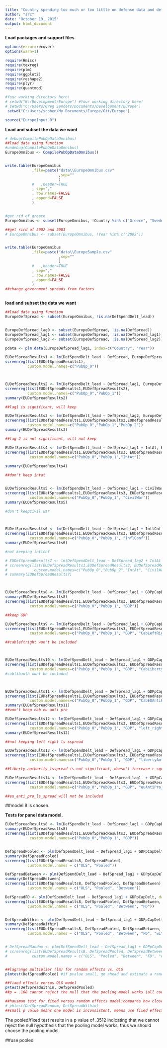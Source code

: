 ```yaml
---
title: "Country spending too much or too little on defense data and defense spending"
author: "src"
date: "October 19, 2015"
output: html_document
---
```


**Load packages and support files**
```r
options(error=recover)
options(warn=1)

require(Hmisc)
require(texreg)
require(plm)
require(ggplot2)
require(reshape2)
require(plyr)
require(quantmod)

#Your working directory here!
# setwd("K:/Development/Europe") #Your working directory here!
# setwd("C:/Users/Greg Sanders/Documents/Development/Europe")
 setwd("C:/Users/scohen/My Documents/Europe/Git/Europe")

source("EuropeInput.R")

```


**Load and subset the data we want**
```r


# debug(CompilePubOpDataOmnibus)
##load data using function
#undebug(CompilePubOpDataOmnibus)
EuropeOmnibus <- CompilePubOpDataOmnibus()


write.table(EuropeOmnibus
            ,file=paste("data\\EuropeOmnibus.csv"
                        ,sep=""
                        )
            #   ,header=TRUE
            , sep=","
            , row.names=FALSE
            , append=FALSE
            )


#get rid of greece
EuropeOmnibus <- subset(EuropeOmnibus, !Country %in% c("Greece", "Sweden","Russia","United States"))

##get rird of 2002 and 2003
# EuropeOmnibus <- subset(EuropeOmnibus, !Year %in% c("2002"))


write.table(EuropeOmnibus
            ,file=paste("data\\EuropeSample.csv"
                        ,sep=""
                        )
            #   ,header=TRUE
            , sep=","
            , row.names=FALSE
            , append=FALSE
            )
##change government spreads from factors



```


**load and subset the data we want**
```r

##load data using function
EuropeDefSpread <- subset(EuropeOmnibus, !is.na(DefSpendDelt_lead))


EuropeDefSpread_lag0 <- subset(EuropeDefSpread, !is.na(DefSpread))
EuropeDefSpread_lag1 <- subset(EuropeDefSpread, !is.na(DefSpread_lag1))
EuropeDefSpread_lag2 <- subset(EuropeDefSpread, !is.na(DefSpread_lag2))

pdata <- plm.data(EuropeDefSpread_lag1, index=c("Country", "Year"))

```



``` r

EUDefSpreadResults1 <- lm(DefSpendDelt_lead ~ DefSpread, EuropeDefSpread_lag0) 
screenreg(list(EUDefSpreadResults1),
          custom.model.names=c("PubOp_0"))



EUDefSpreadResults2 <- lm(DefSpendDelt_lead ~ DefSpread_lag1, EuropeDefSpread_lag1) 
screenreg(list(EUDefSpreadResults1,EUDefSpreadResults2),
          custom.model.names=c("PubOp_0","PubOp_1"))
summary(EUDefSpreadResults2)

##lag1 is significant, will keep 

EUDefSpreadResults3 <- lm(DefSpendDelt_lead ~ DefSpread_lag2, EuropeDefSpread_lag2) 
screenreg(list(EUDefSpreadResults1,EUDefSpreadResults2,EUDefSpreadResults3),
          custom.model.names=c("PubOp_0","PubOp_1","PubOp_2"))
summary(EUDefSpreadResults3)

##lag 2 is not significant, will not keep

EUDefSpreadResults4 <- lm(DefSpendDelt_lead ~ DefSpread_lag1 + IntAt, EuropeDefSpread_lag1)
screenreg(list(EUDefSpreadResults1,EUDefSpreadResults3, EUDefSpreadResults4),
           custom.model.names=c("PubOp_0","PubOp_1","IntAt"))
 
summary(EUDefSpreadResults4)

##don't keep intat


EUDefSpreadResults5 <- lm(DefSpendDelt_lead ~ DefSpread_lag1 + CivilWar, EuropeDefSpread_lag1)
screenreg(list(EUDefSpreadResults1,EUDefSpreadResults3, EUDefSpreadResults5),
           custom.model.names=c("PubOp_0","PubOp_1", "CivilWar"))
summary(EUDefSpreadResults5)

#don't keepcivil war



EUDefSpreadResults6 <- lm(DefSpendDelt_lead ~ DefSpread_lag1 + IntlCnf, EuropeDefSpread_lag1)
screenreg(list(EUDefSpreadResults1,EUDefSpreadResults3, EUDefSpreadResults6),
           custom.model.names=c("PubOp_0","PubOp_1", "InflConf"))
summary(EUDefSpreadResults6)

#not keeping intlcnf

# EUDefSpreadResults7 <- lm(DefSpendDelt_lead ~ DefSpread_lag2 + IntAt + CivilWar, EuropeDefSpread_lag2)
# screenreg(list(EUDefSpreadResults1,EUDefSpreadResults3, EUDefSpreadResults4, EUDefSpreadResults5, EUDefSpreadResults7),
#            custom.model.names=c("PubOp_0","PubOp_2","IntAt", "CivilWar", "Population"))
# summary(EUDefSpreadResults7)



EUDefSpreadResults8 <- lm(DefSpendDelt_lead ~ DefSpread_lag1 + GDPpCapDelt, EuropeDefSpread_lag1)
summary(EUDefSpreadResults8)
screenreg(list(EUDefSpreadResults1,EUDefSpreadResults3, EUDefSpreadResults8),
           custom.model.names=c("PubOp_0","PubOp_1", "GDP"))

##keep GDP

EUDefSpreadResults9 <- lm(DefSpendDelt_lead ~ DefSpread_lag1 + GDPpCapDelt + Cab_left_right, EuropeDefSpread_lag1)
screenreg(list(EUDefSpreadResults1,EUDefSpreadResults3, EUDefSpreadResults8, EUDefSpreadResults9),
           custom.model.names=c("PubOp_0","PubOp_1", "GDP", "CabLeftRight"))

##cableftright won't be included



EUDefSpreadResults10 <- lm(DefSpendDelt_lead ~ DefSpread_lag1 + GDPpCapDelt + Cab_liberty_authority, EuropeDefSpread_lag1)
screenreg(list(EUDefSpreadResults1,EUDefSpreadResults3, EUDefSpreadResults8, EUDefSpreadResults10),
           custom.model.names=c("PubOp_0","PubOp_1", "GDP", "CabLibertyAuth"))
#cablibauth wont be included



EUDefSpreadResults11 <- lm(DefSpendDelt_lead ~ DefSpread_lag1 + GDPpCapDelt + Cab_eu_anti_pro, EuropeDefSpread_lag1)
screenreg(list(EUDefSpreadResults1,EUDefSpreadResults3, EUDefSpreadResults8, EUDefSpreadResults11),
           custom.model.names=c("PubOp_0","PubOp_1", "GDP", "CabEUAntiPro"))
summary(EUDefSpreadResults11)
##won't keep cab eu anti pro

EUDefSpreadResults12 <- lm(DefSpendDelt_lead ~ DefSpread_lag1 + GDPpCapDelt + left_right_ls_spread, EuropeDefSpread_lag1)
screenreg(list(EUDefSpreadResults1,EUDefSpreadResults3, EUDefSpreadResults8, EUDefSpreadResults12),
           custom.model.names=c("PubOp_0","PubOp_1", "GDP", "left_right_lsSpread"))
summary(EUDefSpreadResults12)

##not keeping left right ls sspread

EUDefSpreadResults13 <- lm(DefSpendDelt_lead ~ DefSpread_lag1 + GDPpCapDelt + liberty_authority_ls_spread, EuropeDefSpread_lag1)
screenreg(list(EUDefSpreadResults1,EUDefSpreadResults3, EUDefSpreadResults8, EUDefSpreadResults13),
           custom.model.names=c("PubOp_0","PubOp_1", "GDP", "libertyAuth_lsSpread"))

##liberty_authority_lsspread is not significant, doesn't increase r squared and doens't affect the other veriables significantly

EUDefSpreadResults14 <- lm(DefSpendDelt_lead ~ DefSpread_lag1  + GDPpCapDelt + eu_anti_pro_ls_spread, EuropeDefSpread_lag1)
screenreg(list(EUDefSpreadResults1,EUDefSpreadResults3, EUDefSpreadResults8, EUDefSpreadResults14),
           custom.model.names=c("PubOp_0","PubOp_1", "GDP", "euAntiPro_lsSpread"))

##eu_anti_pro_ls_spread will not be included

```

##model 8 is chosen.

**Tests for panel data model.**

``` r

EUDefSpreadResults8 <- lm(DefSpendDelt_lead ~ DefSpread_lag1 + GDPpCapDelt, EuropeDefSpread_lag1)
summary(EUDefSpreadResults8)
screenreg(list(EUDefSpreadResults1,EUDefSpreadResults3, EUDefSpreadResults8),
           custom.model.names=c("PubOp_0","PubOp_1", "GDP"))


DefSpreadPooled <- plm(DefSpendDelt_lead ~ DefSpread_lag1 + GDPpCapDelt, data = pdata, model = "pooling")
summary(DefSpreadPooled)
screenreg(list(EUDefSpreadResults8, DefSpreadPooled),
          custom.model.names = c("OLS", "Pooled"))

DefSpreadBetween <- plm(DefSpendDelt_lead ~ DefSpread_lag1 + GDPpCapDelt, data = pdata, model = "between")
summary(DefSpreadBetween)
screenreg(list(EUDefSpreadResults8, DefSpreadPooled, DefSpreadBetween),
          custom.model.names = c("OLS", "Pooled", "Between"))

DefSpreadFD <- plm(DefSpendDelt_lead ~ DefSpread_lag1 + GDPpCapDelt, data = pdata, model = "fd") ##when variables don't vary from one year to the next, the variable is dropped because the first difference takes difference of the model averaged over time from the original model and for these variables the value would be 0.
screenreg(list(EUDefSpreadResults8, DefSpreadPooled, DefSpreadBetween, DefSpreadFD),
          custom.model.names = c("OLS", "Pooled", "Between", "FD"))


DefSpreadWithin <- plm(DefSpendDelt_lead ~ DefSpread_lag1 + GDPpCapDelt, data =  pdata, model = "within")
summary(DefSpreadWithin)
screenreg(list(EUDefSpreadResults8, DefSpreadPooled, DefSpreadBetween, DefSpreadFD, DefSpreadWithin),
          custom.model.names = c("OLS", "Pooled", "Between", "FD", "within"))


# DefSpreadRandom <- plm(DefSpendDelt_lead ~ DefSpread_lag1 + GDPpCapDelt, data = pdata, model = "random")
# screenreg(list(EUDefSpreadResults8, DefSpreadPooled, DefSpreadBetween, DefSpreadFD, DefSpreadWithin, DefSpreadRandom),
#           custom.model.names = c("OLS", "Pooled", "Between", "FD", "within", "Random"))


##lagrange multiplier (lm) for random effects vs. OLS
plmtest(DefSpreadPooled) #if pvalue small, go ahead and estimate a random effects model. "alternative hypothesis, significant effects"

##fixed effects versus OLS model
pFtest(DefSpreadWithin, DefSpreadPooled)
##p = .168 cannot reject the null that the pooling model works (all coefficients for each country should be the same ever year) if p value low, supports the within model(accept alternative hypothesis: significant effects)

##hausman test for fixed versus random effects model:compares how close the coefficients of the model are:
# phtest(DefSpreadRandom, DefSpreadWithin)
##small p value means one model is inconsistent, means use fixed effects model b/c that gives you consistent estimates.
```
The pooled/fixed test results in a p value of .3512 indicating that we cannot reject the null hypothesis that the pooling model works, thus we should choose the pooling model. 

##use pooled
